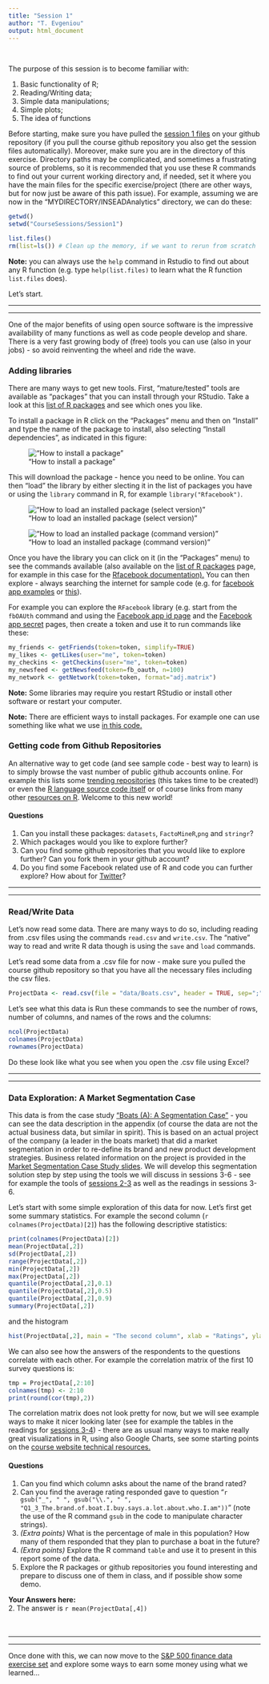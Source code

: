 ```yaml
---
title: "Session 1"
author: "T. Evgeniou"
output: html_document
---
```


<br>

The purpose of this session is to become familiar with:

1. Basic functionality of R;
2. Reading/Writing data;
3. Simple data manipulations; 
4. Simple plots;
4. The idea of functions


Before starting, make sure you have pulled the [session 1 files](https://github.com/InseadDataAnalytics/INSEADAnalytics/tree/master/CourseSessions/Session1)  on your github repository (if you pull the course github repository you also get the session files automatically). Moreover, make sure you are in the directory of this exercise. Directory paths may be complicated, and sometimes a frustrating source of problems, so it is recommended that you use these R commands to find out your current working directory and, if needed, set it where you have the main files for the specific exercise/project (there are other ways, but for now just be aware of this path issue). For example, assuming we are now in the "MYDIRECTORY/INSEADAnalytics" directory, we can do these: 

```r
getwd()
setwd("CourseSessions/Session1")

list.files()
rm(list=ls()) # Clean up the memory, if we want to rerun from scratch
```

**Note:** you can always use the `help` command in Rstudio to find out about any R function (e.g. type `help(list.files)` to learn what the R function `list.files` does).

Let's start.


<hr>
<hr>

One of the major benefits of using open source software is the impressive availability of many functions as well as code people develop and share. There is a very fast growing body of (free) tools you can use (also in your jobs) - so avoid reinventing the wheel and ride the wave.

### Adding libraries

There are many ways to get new tools. First, "mature/tested" tools are available as "packages" that you can install through your RStudio. Take a look at this [list of R packages](https://cran.r-project.org/web/packages/available_packages_by_name.html) and see which ones you like. 

To install a package in R click on the "Packages" menu and then on "Install" and type the name of the package to install, also selecting "Install dependencies", as indicated in this figure: 

!["How to install a package"](installpackage.png)

This will download the package - hence you need to be online. You can then "load" the library by either slecting it in the list of packages you have or using the `library` command in R, for example `library("Rfacebook")`. 

!["How to load an installed package (select version)"](loadpackageclick.png)

!["How to load an installed package (command version)"](loadpackagecommand.png)

Once you have the library you can click on it (in the "Packages" menu) to see the commands available (also available on the [list of R packages](https://cran.r-project.org/web/packages/available_packages_by_name.html)  page, for example in this case for the [Rfacebook documentation).](https://cran.r-project.org/web/packages/Rfacebook/Rfacebook.pdf) You can then explore - always searching the internet for sample code (e.g. for [facebook app examples](http://thinktostart.com/analyzing-facebook-with-r/) or [this](http://blog.revolutionanalytics.com/2013/11/how-to-analyze-you-facebook-friends-network-with-r.html)). 

For example you can explore the `RFacebook` library (e.g. start from the `fbOAUth` command and using the [Facebook app id page](https://developers.facebook.com/apps) and the [Facebook app secret](https://developers.facebook.com/apps) pages, then create a token and use it to run commands like these:

```r
my_friends <- getFriends(token=token, simplify=TRUE)
my_likes <- getLikes(user="me", token=token)
my_checkins <- getCheckins(user="me", token=token)
my_newsfeed <- getNewsfeed(token=fb_oauth, n=100)
my_network <- getNetwork(token=token, format="adj.matrix")
```

**Note:** Some libraries may require you restart RStudio or install other software or restart your computer. 

**Note:** There are efficient ways to install packages. For example one can use something like what we use [in this code.](https://github.com/InseadDataAnalytics/INSEADAnalytics/blob/master/CourseSessions/Sessions23/R/library.R)


### Getting code from Github Repositories

An alternative way to get code (and see sample code - best way to learn) is to simply browse the vast number of public github accounts online. For example this lists some [trending repositories](https://github.com/trending?l=R) (this takes time to be created!) or even the [R language source code itself](https://github.com/wch/r-source) or of course links from many other [resources on R](http://www.r-bloggers.com/tag/github/). Welcome to this new world!

#### Questions

1. Can you install these packages: `datasets`, `FactoMineR`,`png` and `stringr`?
2. Which packages would you like to explore further? 
3. Can you find some github repositories that you would like to explore further? Can you fork them in your github account?
4. Do you find some Facebook related use of R and code you can further explore? How about for [Twitter](https://cran.r-project.org/web/packages/twitteR/twitteR.pdf)? 

<hr>
<hr>

### Read/Write Data

Let's now read some data. There are many ways to do so, including reading from .csv files using the commands `read.csv` and  `write.csv`. The "native" way to read and write R data though is using the `save` and `load` commands. 

Let's read some data from a .csv file for now - make sure you pulled the course github repository so that you have all the necessary files including the csv files. 

```r
ProjectData <- read.csv(file = "data/Boats.csv", header = TRUE, sep=";")
```

Let's see what this data is Run these commands to see the number of rows, number of columns, and names of the rows and the columns:

```r
ncol(ProjectData)
colnames(ProjectData)
rownames(ProjectData)
```

Do these look like what you see when you open the .csv file using Excel? 

<hr>
<hr>

### Data Exploration: A Market Segmentation Case

This data is from the case study ["Boats (A): A Segmentation Case"](http://inseaddataanalytics.github.io/INSEADAnalytics/Boats-A-prerelease.pdf) - you can see the data description in the appendix (of course the data are not the actual business data, but similar in spirit). This is based on an actual project of the company (a leader in the boats market) that did a market segmentation in order to re-define its brand and new product development strategies. Business related information on the project is provided in the [Market Segmentation Case Study slides](http://inseaddataanalytics.github.io/INSEADAnalytics/BoatsSegmentationCaseSlides.pdf). We will develop this segmentation solution step by step using the tools we will discuss in sessions 3-6 - see for example the tools of [sessions 2-3](https://github.com/InseadDataAnalytics/INSEADAnalytics/tree/master/CourseSessions/Sessions23) as well as the readings in sessions 3-6.

Let's start with some simple exploration of this data for now. Let's first get some summary statistics. For example the second column (`r colnames(ProjectData)[2]`) has the following descriptive statistics:

```r
print(colnames(ProjectData)[2])
mean(ProjectData[,2])
sd(ProjectData[,2])
range(ProjectData[,2])
min(ProjectData[,2])
max(ProjectData[,2])
quantile(ProjectData[,2],0.1)
quantile(ProjectData[,2],0.5)
quantile(ProjectData[,2],0.9)
summary(ProjectData[,2])
```

and the histogram 

```r
hist(ProjectData[,2], main = "The second column", xlab = "Ratings", ylab = "Respondents")
```

We can also see how the answers of the respondents to the questions correlate with each other. For example the correlation matrix of the first 10 survey questions is:

```r
tmp = ProjectData[,2:10]
colnames(tmp) <- 2:10
print(round(cor(tmp),2))
```

The correlation matrix does not look pretty for now, but we will see example ways to make it nicer looking later (see for example the tables in the readings for [sessions 3-4](http://inseaddataanalytics.github.io/INSEADAnalytics/Report_s23.html)) - there are as usual many ways to make really great visualizations in R, using also Google Charts, see some starting points on the [course website technical resources.](http://inseaddataanalytics.github.io/INSEADAnalytics/TechResources.html)

#### Questions

1. Can you find which column asks about the name of the brand rated? 
2. Can you find the average rating responded gave to question "`r gsub("_", " ", gsub("\\.", " ", "Q1_3_The.brand.of.boat.I.buy.says.a.lot.about.who.I.am"))`" (note the use of the R command `gsub` in the code to manipulate character strings).
3. *(Extra points)* What is the percentage of male in this population? How many of them responded that they plan to purchase a boat in the future? 
4. *(Extra points)* Explore the R command `table` and use it to present in this report some of the data.
5. Explore the R packages or github repositories you found interesting and prepare to discuss one of them in class, and if possible show some demo. 

**Your Answers here:**
<br>
2. The answer is `r mean(ProjectData[,4])`
<br>
<br>
<br>

<hr>
<hr>

Once done with this, we can now move to the [S&P 500 finance data exercise set](https://github.com/InseadDataAnalytics/INSEADAnalytics/blob/master/Exercises/Exerciseset1/ExerciseSet1.Rmd) and explore some ways to earn some money using what we learned... 

<br>
<br>
<br>
